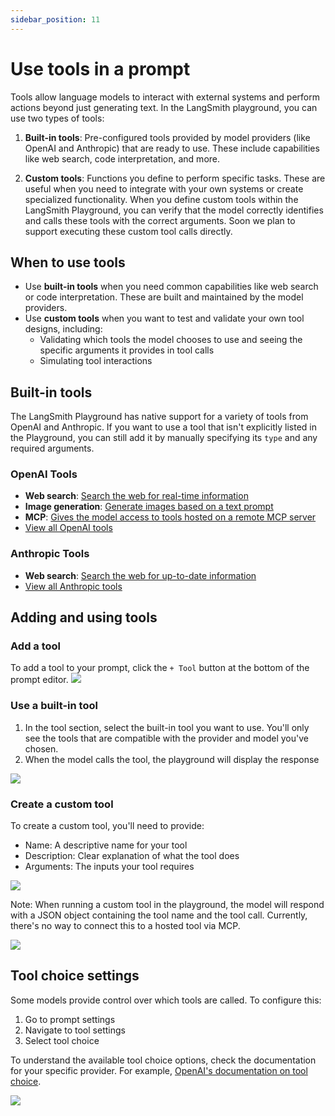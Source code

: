 ```yaml
---
sidebar_position: 11
---
```


# Use tools in a prompt

Tools allow language models to interact with external systems and perform actions beyond just generating text. In the LangSmith playground, you can use two types of tools:

1. **Built-in tools**: Pre-configured tools provided by model providers (like OpenAI and Anthropic) that are ready to use. These include capabilities like web search, code interpretation, and more.

2. **Custom tools**: Functions you define to perform specific tasks. These are useful when you need to integrate with your own systems or create specialized functionality. When you define custom tools within the LangSmith Playground, you can verify that the model correctly identifies and calls these tools with the correct arguments. Soon we plan to support executing these custom tool calls directly.

## When to use tools

- Use **built-in tools** when you need common capabilities like web search or code interpretation. These are built and maintained by the model providers.
- Use **custom tools** when you want to test and validate your own tool designs, including:
  - Validating which tools the model chooses to use and seeing the specific arguments it provides in tool calls
  - Simulating tool interactions

## Built-in tools

The LangSmith Playground has native support for a variety of tools from OpenAI and Anthropic. If you want to use a tool that isn't explicitly listed in the Playground, you can still add it by manually specifying its `type` and any required arguments.

### OpenAI Tools

- **Web search**: [Search the web for real-time information](https://platform.openai.com/docs/guides/tools-web-search?api-mode=responses)
- **Image generation**: [Generate images based on a text prompt](https://platform.openai.com/docs/guides/tools-image-generation)
- **MCP**: [Gives the model access to tools hosted on a remote MCP server](https://platform.openai.com/docs/guides/tools-remote-mcp)
- [View all OpenAI tools](https://platform.openai.com/docs/guides/tools?api-mode=responses)

### Anthropic Tools

- **Web search**: [Search the web for up-to-date information](https://docs.anthropic.com/en/docs/agents-and-tools/tool-use/web-search-tool)
- [View all Anthropic tools](https://docs.anthropic.com/en/docs/agents-and-tools/tool-use/overview)

## Adding and using tools

### Add a tool

To add a tool to your prompt, click the `+ Tool` button at the bottom of the prompt editor.
![](./static/add_tool.png)

### Use a built-in tool

1. In the tool section, select the built-in tool you want to use. You'll only see the tools that are compatible with the provider and model you've chosen.
2. When the model calls the tool, the playground will display the response

![](./static/web_search_tool.gif)

### Create a custom tool

To create a custom tool, you'll need to provide:

- Name: A descriptive name for your tool
- Description: Clear explanation of what the tool does
- Arguments: The inputs your tool requires

![](./static/custom_tool.gif)

Note: When running a custom tool in the playground, the model will respond with a JSON object containing the tool name and the tool call. Currently, there's no way to connect this to a hosted tool via MCP.

![](./static/tool_call.png)

## Tool choice settings

Some models provide control over which tools are called. To configure this:

1. Go to prompt settings
2. Navigate to tool settings
3. Select tool choice

To understand the available tool choice options, check the documentation for your specific provider. For example, [OpenAI's documentation on tool choice](https://platform.openai.com/docs/guides/function-calling/function-calling-behavior?api-mode=responses#tool-choice).

![](./static/tool_choice.png)
